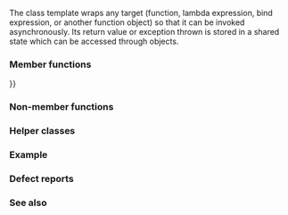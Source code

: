 {{cpp/title|packaged_task}}
{{cpp/thread/packaged_task/navbar}}
{{dcl begin}}
{{dcl header|future}}
{{dcl|num=1|since=c++11|
template&lt; class &gt; class packaged_task; //not defined
}}
{{dcl|num=2|since=c++11|
template&lt; class R, class ...ArgTypes &gt; 
class packaged_task&lt;R(ArgTypes...)&gt;;
}}
{{dcl end}}

The class template {{tt|std::packaged_task}} wraps any {{named req|Callable}} target (function, lambda expression, bind expression, or another function object) so that it can be invoked asynchronously. Its return value or exception thrown is stored in a shared state which can be accessed through {{lc|std::future}} objects.

{{rrev|until=c++17|
Just like {{lc|std::function}}, {{tt|std::packaged_task}} is a polymorphic, allocator-aware container: the stored callable target may be allocated on heap or with a provided allocator.
}}

===Member functions===
{{dsc begin}}
{{dsc inc|cpp/thread/packaged_task/dsc constructor}}
{{dsc inc|cpp/thread/packaged_task/dsc destructor}}
{{dsc inc|cpp/thread/packaged_task/dsc operator{{=}}}}
{{dsc inc|cpp/thread/packaged_task/dsc valid}}
{{dsc inc|cpp/thread/packaged_task/dsc swap}}

{{dsc h2|Getting the result}}
{{dsc inc|cpp/thread/packaged_task/dsc get_future}}

{{dsc h2|Execution}}
{{dsc inc|cpp/thread/packaged_task/dsc operator()}}
{{dsc inc|cpp/thread/packaged_task/dsc make_ready_at_thread_exit}}
{{dsc inc|cpp/thread/packaged_task/dsc reset}}
{{dsc end}}

===Non-member functions===
{{dsc begin}}
{{dsc inc|cpp/thread/packaged_task/dsc swap2}}
{{dsc end}}

===Helper classes===
{{dsc begin}}
{{dsc inc|cpp/thread/packaged_task/dsc uses_allocator}}
{{dsc end}}

==={{rl|deduction_guides|Deduction guides}}{{mark since c++17}}===

===Example===
{{example
|code=
#include &lt;cmath&gt;
#include &lt;functional&gt;
#include &lt;future&gt;
#include &lt;iostream&gt;
#include &lt;thread&gt;

// unique function to avoid disambiguating the std::pow overload set
int f(int x, int y) { return std::pow(x, y); }

void task_lambda()
{
    std::packaged_task&lt;int(int, int)&gt; task([](int a, int b)
    {
        return std::pow(a, b); 
    });
    std::future&lt;int&gt; result = task.get_future();
	
    task(2, 9);

    std::cout &lt;&lt; "task_lambda:\t" &lt;&lt; result.get() &lt;&lt; '\n';
}

void task_bind()
{
    std::packaged_task&lt;int()&gt; task(std::bind(f, 2, 11));
    std::future&lt;int&gt; result = task.get_future();
	
    task();

    std::cout &lt;&lt; "task_bind:\t" &lt;&lt; result.get() &lt;&lt; '\n';
}

void task_thread()
{
    std::packaged_task&lt;int(int, int)&gt; task(f);
    std::future&lt;int&gt; result = task.get_future();
	
    std::thread task_td(std::move(task), 2, 10);
    task_td.join();

    std::cout &lt;&lt; "task_thread:\t" &lt;&lt; result.get() &lt;&lt; '\n';
}

int main()
{
    task_lambda();
    task_bind();
    task_thread();
}
|output=
task_lambda: 512
task_bind:   2048
task_thread: 1024
}}

===Defect reports===
{{dr list begin}}
{{dr list item|wg=lwg|dr=3117|std=C++17|before=deduction guides for {{tt|packaged_task}} were missing|after=added}}
{{dr list end}}

===See also===
{{dsc begin}}
{{dsc inc|cpp/thread/dsc future}}
{{dsc end}}

{{langlinks|de|es|fr|it|ja|pt|ru|zh}}